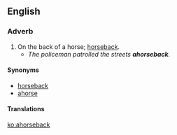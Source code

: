 ==English==

===Adverb===
{{en-adv|-}}

# On the back of a horse; [[horseback#Adverb|horseback]].
#* ''The policeman patrolled the streets '''ahorseback'''.''

====Synonyms====
* [[horseback]]
* [[ahorse]]

====Translations====
{{trans-see|on the back of a horse|horseback}}

[[ko:ahorseback]]